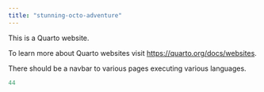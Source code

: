 ```yaml
---
title: "stunning-octo-adventure"
---
```


This is a Quarto website.

To learn more about Quarto websites visit <https://quarto.org/docs/websites>.

There should be a navbar to various pages executing various languages.

```r
44
```
